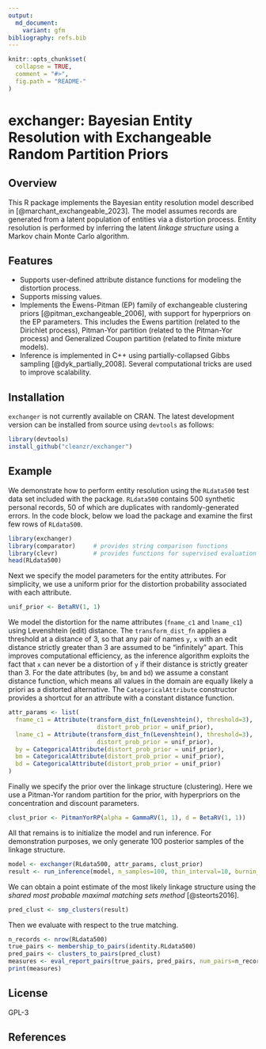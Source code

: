 ```yaml
---
output:
  md_document:
    variant: gfm
bibliography: refs.bib
---
```


<!-- README.md is generated from README.Rmd. Please edit that file -->

```r
knitr::opts_chunk$set(
  collapse = TRUE,
  comment = "#>",
  fig.path = "README-"
)
```

# exchanger: Bayesian Entity Resolution with Exchangeable Random Partition Priors

## Overview

This R package implements the Bayesian entity resolution model described 
in [@marchant_exchangeable_2023]. The model assumes records are generated 
from a latent population of entities via a distortion process. Entity 
resolution is performed by inferring the latent _linkage structure_ 
using a Markov chain Monte Carlo algorithm. 

## Features

* Supports user-defined attribute distance functions for modeling the 
  distortion process.
* Supports missing values.
* Implements the Ewens-Pitman (EP) family of exchangeable clustering priors 
  [@pitman_exchangeable_2006], with support for hyperpriors on the EP 
  parameters. This includes the Ewens partition (related to the Dirichlet 
  process), Pitman-Yor partition (related to the Pitman-Yor process) and 
  Generalized Coupon partition (related to finite mixture models).
* Inference is implemented in C++ using partially-collapsed Gibbs sampling
  [@dyk_partially_2008]. Several computational tricks are used to 
  improve scalability.

## Installation
`exchanger` is not currently available on CRAN. 
The latest development version can be installed from source using `devtools` 
as follows:

```r
library(devtools)
install_github("cleanzr/exchanger")
```

## Example
We demonstrate how to perform entity resolution using the `RLdata500` test 
data set included with the package. `RLdata500` contains 500 synthetic 
personal records, 50 of which are duplicates with randomly-generated errors.
In the code block, below we load the package and examine the first few rows 
of `RLdata500`. 
```r
library(exchanger)
library(comparator)     # provides string comparison functions
library(clevr)          # provides functions for supervised evaluation
head(RLdata500)
```

Next we specify the model parameters for the entity attributes. 
For simplicity, we use a uniform prior for the distortion probability 
associated with each attribute.
```r
unif_prior <- BetaRV(1, 1)
```

We model the distortion for the name attributes (`fname_c1` and `lname_c1`) 
using Levenshtein (edit) distance. 
The `transform_dist_fn` applies a threshold at a distance of 3, so that any 
pair of names `y`, `x` with an edit distance strictly greater than 3 are 
assumed to be "infinitely" apart. 
This improves computational efficiency, as the inference algorithm exploits 
the fact that `x` can never be a distortion of `y` if their distance is 
strictly greater than 3.
For the date attributes (`by`, `bm` and `bd`) we assume a constant distance 
function, which means all values in the domain are equally likely a priori 
as a distorted alternative. 
The `CategoricalAttribute` constructor provides a shortcut for an attribute 
with a constant distance function.
```r
attr_params <- list(
  fname_c1 = Attribute(transform_dist_fn(Levenshtein(), threshold=3), 
                         distort_prob_prior = unif_prior),
  lname_c1 = Attribute(transform_dist_fn(Levenshtein(), threshold=3), 
                         distort_prob_prior = unif_prior),
  by = CategoricalAttribute(distort_prob_prior = unif_prior),
  bm = CategoricalAttribute(distort_prob_prior = unif_prior),
  bd = CategoricalAttribute(distort_prob_prior = unif_prior)
)
```

Finally we specify the prior over the linkage structure (clustering). Here we 
use a Pitman-Yor random partition for the prior, with hyperpriors on the 
concentration and discount parameters.
```r
clust_prior <- PitmanYorRP(alpha = GammaRV(1, 1), d = BetaRV(1, 1))
```

All that remains is to initialize the model and run inference. 
For demonstration purposes, we only generate 100 posterior samples of the 
linkage structure.
```r
model <- exchanger(RLdata500, attr_params, clust_prior)
result <- run_inference(model, n_samples=100, thin_interval=10, burnin_interval=1000)
```

We can obtain a point estimate of the most likely linkage structure using the 
_shared most probable maximal matching sets method_ [@steorts2016].
```r
pred_clust <- smp_clusters(result)
```

Then we evaluate with respect to the true matching.
```r
n_records <- nrow(RLdata500)
true_pairs <- membership_to_pairs(identity.RLdata500)
pred_pairs <- clusters_to_pairs(pred_clust)
measures <- eval_report_pairs(true_pairs, pred_pairs, num_pairs=n_records*(n_records-1)/2)
print(measures)
```

## License
GPL-3

## References